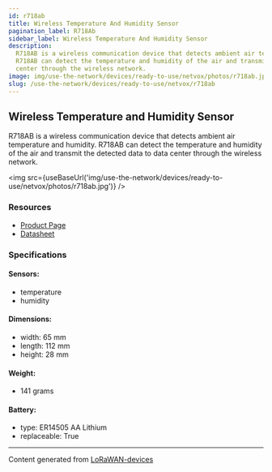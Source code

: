 ```yaml
---
id: r718ab
title: Wireless Temperature And Humidity Sensor
pagination_label: R718Ab
sidebar_label: Wireless Temperature And Humidity Sensor
description:
  R718AB is a wireless communication device that detects ambient air temperature and humidity.
  R718AB can detect the temperature and humidity of the air and transmit the detected data to data
  center through the wireless network.
image: img/use-the-network/devices/ready-to-use/netvox/photos/r718ab.jpg
slug: /use-the-network/devices/ready-to-use/netvox/r718ab
---
```



## Wireless Temperature and Humidity Sensor

R718AB is a wireless communication device that detects ambient air temperature and humidity. R718AB
can detect the temperature and humidity of the air and transmit the detected data to data center
through the wireless network.

<img src={useBaseUrl('img/use-the-network/devices/ready-to-use/netvox/photos/r718ab.jpg')} />

### Resources

- [Product Page](http://www.netvox.com.tw/product.asp?pro=R718AB)
- [Datasheet](http://www.netvox.com.tw/um/R718AB/R718ABdatasheet.pdf)

### Specifications

#### Sensors:

- temperature
- humidity

#### Dimensions:

- width: 65 mm
- length: 112 mm
- height: 28 mm

#### Weight:

- 141 grams

#### Battery:

- type: ER14505 AA Lithium
- replaceable: True

---

Content generated from [LoRaWAN-devices](https://github.com/TheThingsNetwork/lorawan-devices)
